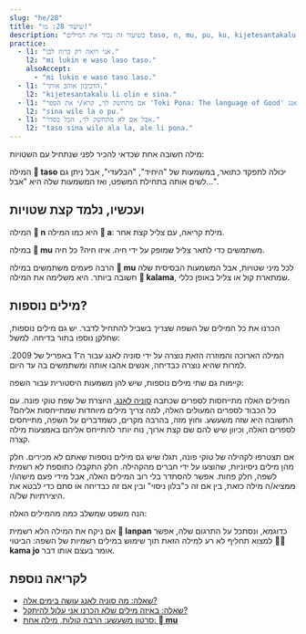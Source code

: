 ```yaml
---
slug: "he/28"
title: "שיעור 28: מו!"
description: "בשיעור זה נכיר את המילים taso, n, mu, pu, ku, kijetesantakalu!"
practice:
  - l1: "אני רואה רק ברווז לבן."
    l2: "mi lukin e waso laso taso."
    alsoAccept:
      - "mi lukin e waso taso laso."
  - l1: "הדביבון אוהב אותך."
    l2: "kijetesantakalu li olin e sina."
  - l1: "אם מתחשק לך, קרא/י את הספר 'Toki Pona: The language of Good' מאת סוניה לאנג."
    l2: "sina wile la o pu."
  - l1: "אבל אם לא מתחשק לך, הכל בסדר."
    l2: "taso sina wile ala la, ale li pona."
---
```




מילה חשובה אחת שכדאי להכיר לפני שנתחיל עם השטויות: 

<List>
  <Word sl="taso" m="רק, אבל" />
</List>

המילה **󱥨 taso** יכולה לתפקד כתואר, במשמעות של "היחיד", "הבלעדי", אבל ניתן גם לשים אותה בתחילת המשפט, ואז המשמעות שלה היא "אבל...".

<List>
  <Sentence sl="mi awen wan taso." m="נותרתי לבדי." />
  <Sentence sl="taso mi awen pilin pona." m="אבל אני שומר על מצב רוח טוב." />
</List>

## ועכשיו, נלמד קצת שטויות

המילה **󱦆 n** היא כמו המילה **󱤀 a**: מילת קריאה, עם צליל קצת אחר.

<List>
  <Word sl="n" m="הממ, אה..." />
  <Sentence sl="n... mi sona ala." m="אה... אני לא יודע." />
</List>

במילה **󱤹 mu** משתמשים כדי לתאר צליל שמופק על ידי חיה. איזו חיה? כל חיה.

<List>
  <Word sl="mu" m="מו, מיאו, הב הב, ציף ציף..." />
  <Sentence sl="soweli mute! mu mu mu mu mu mu." m="שש פרות! <a target='_blank' href='https://www.youtube.com/watch?v=xxClPfZDn-E'>לצפיה בסירטון</a>." />
</List>

הרבה פעמים משתמשים במילה **󱤹 mu** לכל מיני שטויות, אבל המשמעות הבסיסית שלה חשובה ביותר. היא משלימה את המילה **󱤕 kalama**, שמתארת קול או צליל באופן כללי.

<List>
  <Sentence sl="mi kute e kalama suli." m="אני שומע/ת קול חזק." />
  <Sentence sl="mi kute e mu suli." m="אני שומע/ת 'בום' רציני!" />
</List>

## מילים נוספות?

הכרנו את כל המילים של השפה ש*צריך* בשביל להתחיל לדבר. יש גם מילים נוספות, שחלקן נוספו בתור בדיחה. למשל:

<List>
  <Word sl="kijetesantakalu" m="דביבון או בעל חיים דמוי דביבון, קואלה, פנדה אדומה וכו'" />
</List>

המילה הארוכה והמוזרה הזאת נוצרה על ידי סוניה לאנג עבור ה־1 באפריל של 2009. למרות שהיא נוצרה כבדיחה, אנשים אהבו אותה ומשתמשים בה עד היום.

קיימות גם שתי מילים נוספות, שיש להן משמעות היסטורית עבור השפה:

<List>
  <Word sl="pu" m="(התייחסות לספר) <i>Toki Pona: The Language of Good</i>, שסוניה לאנג פירסמה ב־2014." />
  <Word sl="ku" m="(התייחסות לספר) <i>Toki Pona Dictionary</i>, שסוניה לאנג פרסמה ב־2021." />
</List>

המילים האלה מתייחסות לספרים שכתבה [סוניה לאנג](https://tokipona.org), היוצרת של שפת טוקי פונה. עם כל הכבוד לספרים המעולים האלה, למה צריך מילים מיוחדות שמתייחסות אליהם? התשובה היא שזה משעשע. וחוץ מזה, בהרבה מקרים, כשמדברים על השפה, מתייחסים לספרים האלה, וכיוון שיש להם שם קצת ארוך, נוח יותר להתייחס אליהם באמצעות מילה קצרה. 

אם תצטרפו לקהילה של טוקי פונה, תגלו שיש גם מילים נוספות שאתם לא מכירים. חלק מהן מילים ניסיוניות, שהוצעו על ידי חברים מהקהילה. חלק התקבלו כתוספת לא רשמית לשפה, חלק פחות. אפשר להסתדר בלי רוב המילים האלה, אבל מידי פעם מישהו/י ממציא/ה מילה כזאת, בין אם זה כ"בלון ניסוי" ובין אם זה כבדיחה או סתם כדי לבטא את היצירתיות של/ה.

הנה משפט שמשלב כמה מהמילים האלה:
<List>
  <Sentence sl="kijetesantakalu tonsi li lanpan ala lanpan e soko?" m="האם דביבון א-בינארי גונב פטריות?" />
</List>

אם ניקח את המילה הלא רשמית **󱦅 lanpan** כדוגמא, ונסתכל על התרגום שלה, אפשר למצוא תחליף לא רע למילה הזאת תוך שימוש במילים רשמיות של השפה: הביטוי **󱤖󱤓 kama jo** אומר בעצם אותו דבר.

<Practice exercises={frontmatter.practice} />

## לקריאה נוספת
* [שאלה: מה סוניה לאנג עושה בימים אלה?](/he/jan-sonja/)
* [שאלה: באיזה מילים שלא הכרנו אני עלול להיתקל?](/he/uncommon-words)
* [סרטון משעשע: הרבה קולות, מילה אחת: **󱤹 mu**](https://www.youtube.com/watch?v=zh-kLJI43xw)

